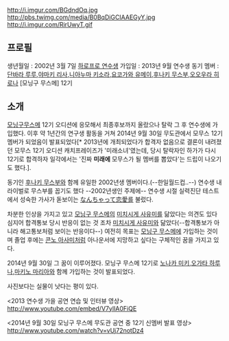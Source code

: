http://i.imgur.com/BGdndOq.jpg
http://pbs.twimg.com/media/B0BqDiGCIAAEGyY.jpg
http://i.imgur.com/RirUwyT.gif

== 프로필 ==
생년월일 : 2002년 3월 7일
[[하로프로 연수생]] 가입일 : 2013년 9월
연수생 동기 멤버 : [[단바라 루루]],[[야마키 리사]],[[니아누마 키소라]],[[요코가와 유메이]],[[후나키 무스부]],[[오오우라 히로나]]
[모닝구 무스메] 12기
== 소개 ==
[[모닝구무스메]] 12기 오디션에 응모해서 최종후보까지 올랐으나 탈락
그 후 연수생에 가입했다.
이후 약 1년간의 연구생 활동을 거쳐 2014년 9월 30일 무도관에서 모무스 12기 멤버가 되었음이 발표되었다[* 2013년에 개최되었다가 합격자 없음으로 결론이 내려졌던 모무스 12기 오디션 캐치프레이즈가 '미래소녀'였는데, 당시 탈락자인 하가가 다시 12기로 합격하자 일각에서는 '진짜 '''미래에''' 모무스가 될 멤버를 뽑았다'는 드립이 나오기도 했다.].

동기인 [[후나키 무스부]]와 함께 유일한 2002년생 멤버이다.(--한일월드컵..--)
연수생 내 라이벌로 무스부를 꼽기도 했다
--2002년생인 주제에-- 연수생 시절 실력진단 테스트에서 성숙한 가사가 돋보이는 [[なんちゃって恋愛]]를 불렀다.

차분한 인상을 가지고 있고 [[모닝구 무스메]]의 [[미치시게 사유미]]를 닮았다는 의견도 있다
심지어 합격통보 당시 반응이 없는 것 조차 [[미치시게 사유미]]와 닮았다(--합격통보가 아니라 해고통보처럼 보이는 반응이다--)
여전히 목표는 [[모닝구 무스메]]에 가입하는 것이며 졸업 후에는 [[콘노 아사미]]처럼 아나운서에 지망하고 싶다는
구체적인 꿈을 가지고 있다.

2014년 9월 30일 그 꿈이 이루어졌다. 모닝구 무스메 12기로 [[노나카 미키]],[[오가타 하루나]],[[마키노 마리아]]와 함께 가입하는 것이 발표되었다.

사진보다는 실물이 낫다는 평이 있다.

<2013 연수생 가을 공연 연습 및 인터뷰 영상>
http://www.youtube.com/embed/V7ylIA0FiQE

<2014년 9월 30일 모닝구 무스메 무도관 공연 중 12기 신멤버 발표 영상>
http://www.youtube.com/watch?v=vUj72notDz4

